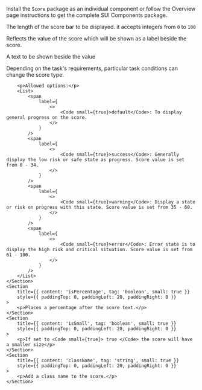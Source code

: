 
<Section contained={true} style={{ paddingTop: 0, paddingBottom: 0 }}>
	<p>
		Install the <Code small={true}>Score</Code> package as an individual
		component or follow the Overview page instructions to get the complete
		SUI Components package.
	</p>
</Section>

<Section title="Props" border={true}>
	<Section
		title={{ content: 'bar', tag: 'number', small: true }}
		style={{ paddingTop: 10, paddingLeft: 20, paddingRight: 0 }}
	>
		<p>The length of the score bar to be displayed. it accepts integers from <Code small={true}>0</Code> to <Code small={true}>100</Code> </p>
	</Section>
	<Section
		title={{ content: 'value', tag: 'number', small: true }}
		style={{ paddingTop: 0, paddingLeft: 20, paddingRight: 0 }}
	>
		<p>Reflects the value of the score which will be shown as a label beside the score.</p>
	</Section>
	<Section
		title={{ content: 'content', tag: 'string', small: true }}
		style={{ paddingTop: 0, paddingLeft: 20, paddingRight: 0 }}
	>
		<p>A text to be shown beside the value</p>
	</Section>
	<Section
		title={{ content: 'state', tag: 'string', small: true }}
		style={{ paddingTop: 0, paddingLeft: 20, paddingRight: 0 }}
	>
		<p>
			Depending on the task's requirements, particular task conditions
			can change the score type.
		</p>
		
		<p>Allowed options:</p>
		<List>
			<span
				label={
					<>
						<Code small={true}>default</Code>: To display general progress on the score.
					</>
				}
			/>
			<span
				label={
					<>
						<Code small={true}>success</Code>: Generally display the low risk or safe state as progress. Score value is set from 0 - 34.
					</>
				}
			/>
			<span
				label={
					<>
						<Code small={true}>warning</Code>: Display a state or risk on progress with this state. Score value is set from 35 - 60.
					</>
				}
			/>
			<span
				label={
					<>
						<Code small={true}>error</Code>: Error state is to display the high risk and critical situation. Score value is set from 61 - 100.
					</>
				}
			/>
		</List>
	</Section>
	<Section
		title={{ content: 'isPercentage', tag: 'boolean', small: true }}
		style={{ paddingTop: 0, paddingLeft: 20, paddingRight: 0 }}
	>
		<p>Places a percentage after the score text.</p>
	</Section>
	<Section
		title={{ content: 'isSmall', tag: 'boolean', small: true }}
		style={{ paddingTop: 0, paddingLeft: 20, paddingRight: 0 }}
	>
		<p>If set to <Code small={true}> true </Code> the score will have a smaller size</p>
	</Section>
	<Section
		title={{ content: 'className', tag: 'string', small: true }}
		style={{ paddingTop: 0, paddingLeft: 20, paddingRight: 0 }}
	>
		<p>Add a class name to the score.</p>
	</Section>
</Section>
